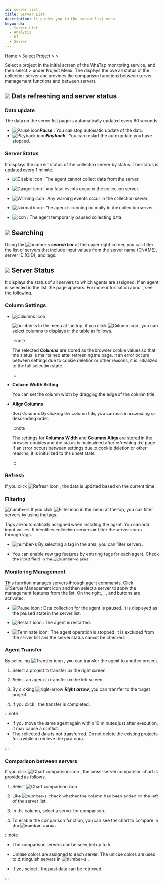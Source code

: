 ```yaml
---
id: server-list
title: Server List
description: It guides you to the server list menu.
keywords:
  - Server List
  - Analysis
  - UI
  - Server
---
```


Home &gt; Select Project &gt; <Cmdname sid="side_serverList" className="uitext" /> &gt; <Cmdname sid="side_serverList" className="uitext" />

Select a project in the initial screen of the WhaTap monitoring service, and then select <Cmdname sid="side_serverList" className="uitext" /> &gt; <Cmdname sid="side_serverList" className="uitext" /> under Project Menu. The <Cmdname sid="side_serverList" className="uitext" /> displays the overall status of the collection server and provides the comparison functions between server management functions and between servers.

<ImgLang img='server-list.png' desc='Server List'/>

## ![](/img/number-01.png) Data refreshing and server status

### Data update

The data on the server list page is automatically updated every 60 seconds.

- ![Pause icon](/img/ic-s-pause.svg)**_Pause_** : You can stop automatic update of the data. 
- ![Playback icon](/img/ic-play-grn.svg)**_Playback_** : You can restart the auto update you have stopped.

### Server Status

It displays the current status of the collection server by status. The status is updated every 1 minute.

- ![Disable icon](/img/ico-disable-agent.svg) <Cmdname sid="status_inactive" className="b600" />: The agent cannot collect data from the server.

- ![Danger icon](/img/ic-warning-critical.svg) <Cmdname sid="status_fatal" className="b600" />: Any fatal events occur in the collection server.

- ![Warning icon](/img/ic-warning-filled.svg) <Cmdname sid="status_warning" className="b600" />: Any warning events occur in the collection server.

- ![Normal icon](/img/ic-check-circle-filled.svg) <Cmdname sid="status_ok" className="b600" />: The agent is running normally in the collection server.

- ![Icon](/img/ic-s-pause.svg) <Cmdname sid="status_paused" className="b600" />: The agent temporarily paused collecting data.

## ![](/img/number-02.png) Searching

Using the ![number-s](/img/number-02.png) **_search bar_** at the upper right corner, you can filter the list of servers that include input values from the server name (ONAME), server ID (OID), and tags.

## ![](/img/number-03.png) Server Status

It displays the status of all servers to which agents are assigned. If an agent is selected in the list, the <Cmdname sid="side_serverDetail" className="uitext" /> page appears. For more information about <Cmdname sid="side_serverDetail" className="uitext" />, see [the following](server-detail).

### Column Settings

- ![Columns Icon](/img/ic-column.svg) <Cmdname sid="column_settings" className="uitext" />

  ![number-s](/img/number-03.png) In the menu at the top, if you click ![Column icon](/img/ic-column.svg) <Cmdname sid="column_settings" className="uitext" />, you can select columns to displays in the table as follows.

  <ImgLang img='server-list-cl.png' desc='Server list column'/>

  :::note

  The selected **_Columns_** are stored as the browser cookie values so that the status is maintained after refreshing the page. If an error occurs between settings due to cookie deletion or other reasons, it is initialized to the full selection state.

  :::

- **Column Width Setting**

  You can set the column width by dragging the edge of the column title.

- **Align Columns**

  Sort Columns By clicking the column title, you can sort in ascending or descending order.

  :::note

  The settings for **Columns Width** and **Columns Align** are stored in the browser cookies and the status is maintained after refreshing the page. If an error occurs between settings due to cookie deletion or other reasons, it is initialized to the unset state.

  :::

### Refresh

If you click ![Refresh icon](/img/ic-refresh2.svg) <Cmdname sid="refresh" className="uitext" />, the data is updated based on the current time.

### Filtering

![number-s](/img/number-03.png) If you click ![Filter icon](/img/ico-filter.svg) <Cmdname sid="filter" className="uitext" /> in the menu at the top, you can filter servers by using the tags. 

Tags are automatically assigned when installing the agent. You can add input values. It identifies collection servers or filter the server status through tags.

<ImgLang img='server-list-filter.png' desc='Server list filter'/>

- ![number-s](/img/number-04.png) By selecting a tag in the area, you can filter servers. 

- You can enable new tag features by entering tags for each agent. Check the input field in the ![number-s](/img/number-05.png) area.

### Monitoring Management

This function manages servers through agent commands. Click ![Server Management icon](/img/ico-setting.svg) <Cmdname sid="sms_management" className="uitext" /> and then select a server to apply the management features from the list. On the right, <Cmdname sid="paused_agent" className="uitext" />, <Cmdname sid="resume_agent" className="uitext" />, and <Cmdname sid="closed_agent" className="uitext" /> buttons are activated.

- ![Pause icon](/img/ic-s-pause.svg) <Cmdname sid="paused_agent" className="uitext" />: Data collection for the agent is paused. It is displayed as the paused state in the server list.

- ![Restart icon](/img/ic-caret-right.svg) <Cmdname sid="resume_agent" className="uitext" />: The agent is restarted.

- ![Terminate icon](/img/ic-delete-critical.svg) <Cmdname sid="closed_agent" className="uitext" />: The agent operation is stopped. It is excluded from the server list and the server status cannot be checked.

### Agent Transfer

By selecting ![Transfer icon](/img/ic-swap.svg) <Cmdname sid="BTN07897" className="uitext" />, you can transfer the agent to another project.

<ImgLang img='server-list-agent-transfer.png' desc='Server list agent transfer'/>

1. Select a project to transfer on the right screen.

2. Select an agent to transfer on the left screen.

3. By clicking ![right-arrow](/img/right-arrow.svg) **_Right arrow_**, you can transfer to the target project.

4. If you click <Cmdname sid="save" className="uitext" />, the transfer is completed.

:::note

- If you move the same agent again within 10 minutes just after execution, it may cause a conflict. 
- The collected data is not transferred. Do not delete the existing projects for a while to retrieve the past data.

:::

### Comparison between servers

If you click ![Chart comparison icon](/img/ic-multiline-chart2.svg) <Cmdname sid="TTL06636" className="uitext" />, the cross-server comparison chart is provided as follows. 

<ImgLang img='server-list-compare.png' desc='Comparison between servers'/>

1. Select ![Chart comparison icon](/img/ic-multiline-chart2.svg) <Cmdname sid="TTL06636" className="uitext" />.

2. Like ![number-s](/img/number-06.png), check whether the <Cmdname sid="TTL06636" className="uitext" /> column has been added on the left of the server list.

3. In the <Cmdname sid="TTL06636" className="uitext" /> column, select a server for comparison..

4. To enable the comparison function, you can see the chart to compare in the ![number-s](/img/ic-number-07.svg) area.

:::note

- The comparison servers can be selected up to 5.

- Unique colors are assigned to each server. The unique colors are used to distinguish servers in ![number-s](/img/ic-number-07.svg) <Cmdname sid="compare" className="uitext" />.

- If you select <Cmdname sid="check_period" className="uitext" />, the past data can be retrieved.

:::
